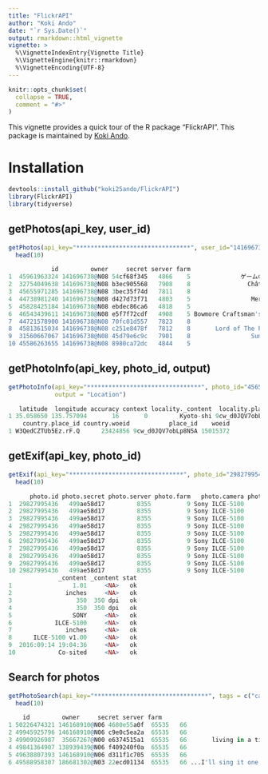 ```yaml
---
title: "FlickrAPI"
author: "Koki Ando"
date: "`r Sys.Date()`"
output: rmarkdown::html_vignette
vignette: >
  %\VignetteIndexEntry{Vignette Title}
  %\VignetteEngine{knitr::rmarkdown}
  %\VignetteEncoding{UTF-8}
---
```


```r
knitr::opts_chunk$set(
  collapse = TRUE,
  comment = "#>"
)
```

This vignette provides a quick tour of the R package "FlickrAPI".
This package is maintained by [Koki Ando](https://github.com/koki25ando).

# Installation

```r
devtools::install_github("koki25ando/FlickrAPI")
library(FlickrAPI)
library(tidyverse)
```

## getPhotos(api_key, user_id)

```r
getPhotos(api_key="********************************", user_id="141696738@N08") %>% 
  head(10)
```

```r
            id         owner     secret server farm                                      title ispublic isfriend isfamily
1  45961963324 141696738@N08 54cf68f345   4866    5              ゲームの王国 by Satoshi Ogawa        1        0        0
2  32754049638 141696738@N08 b3ec905568   7908    8                Château La Gontrie Moelleux        1        0        0
3  45655971285 141696738@N08 3bec35f74d   7811    8                       Bourgogne Blanc 2015        1        0        0
4  44738981240 141696738@N08 d427d73f71   4803    5                 Merchants by Reiner Knizia        1        0        0
5  45828425184 141696738@N08 ebdec86ca6   4818    5                              Opus One 2013        1        0        0
6  46543439611 141696738@N08 e5f7f72cdf   4908    5 Bowmore Craftsman's Selection No.0734/3000        1        0        0
7  44721578900 141696738@N08 70fc01d557   7823    8                      Santenay Louis Latour        1        0        0
8  45813615034 141696738@N08 c251e8478f   7812    8       Lord of The Flies by William Golding        1        0        0
9  31560667067 141696738@N08 45d79e6c9c   7901    8                 Suntory Plum Wine Yamazaki        1        0        0
10 45586263655 141696738@N08 8980ca72dc   4844    5                            Bourgogne Rouge        1        0        0
```


## getPhotoInfo(api_key, photo_id, output)

```r
getPhotoInfo(api_key="********************************", photo_id="45655971285", 
             output = "Location")
```

```r
   latitude  longitude accuracy context locality._content  locality.place_id locality.woeid  region._content  region.place_id region.woeid country._content
1 35.058650 135.757094       16       0         Kyoto-shi 9cw_d0JQV7obLp8N5A       15015372 Kyoto Prefecture vAd3SUZTUb5ktGbw      2345871            Japan
    country.place_id country.woeid           place_id    woeid
1 W3QedCZTUb5Ez.rF.Q      23424856 9cw_d0JQV7obLp8N5A 15015372
```


## getExif(api_key, photo_id)

```r
getExif(api_key="********************************", photo_id="29827995436") %>% 
  head(10)
```

```r
      photo.id photo.secret photo.server photo.farm   photo.camera photo.exif.tagspace photo.exif.tagspaceid   photo.exif.tag         photo.exif.label
1  29827995436   499ae58d17         8355          9 Sony ILCE-5100                JFIF                     0      JFIFVersion              JFIFVersion
2  29827995436   499ae58d17         8355          9 Sony ILCE-5100                JFIF                     0   ResolutionUnit          Resolution Unit
3  29827995436   499ae58d17         8355          9 Sony ILCE-5100                JFIF                     0      XResolution             X-Resolution
4  29827995436   499ae58d17         8355          9 Sony ILCE-5100                JFIF                     0      YResolution             Y-Resolution
5  29827995436   499ae58d17         8355          9 Sony ILCE-5100                IFD0                     0             Make                     Make
6  29827995436   499ae58d17         8355          9 Sony ILCE-5100                IFD0                     0            Model                    Model
7  29827995436   499ae58d17         8355          9 Sony ILCE-5100                IFD0                     0   ResolutionUnit          Resolution Unit
8  29827995436   499ae58d17         8355          9 Sony ILCE-5100                IFD0                     0         Software                 Software
9  29827995436   499ae58d17         8355          9 Sony ILCE-5100                IFD0                     0       ModifyDate Date and Time (Modified)
10 29827995436   499ae58d17         8355          9 Sony ILCE-5100                IFD0                     0 YCbCrPositioning        YCbCr Positioning
              _content _content stat
1                 1.01     <NA>   ok
2               inches     <NA>   ok
3                  350  350 dpi   ok
4                  350  350 dpi   ok
5                 SONY     <NA>   ok
6            ILCE-5100     <NA>   ok
7               inches     <NA>   ok
8      ILCE-5100 v1.00     <NA>   ok
9  2016:09:14 19:04:36     <NA>   ok
10            Co-sited     <NA>   ok
```


## Search for photos

```r
getPhotoSearch(api_key="********************************", tags = c("cats","dogs")) %>% 
  head(10)

    id         owner     secret server farm                                          title ispublic isfriend isfamily
1 50226474321 146168910@N06 4680e55a0f  65535   66                     Milo is just like a pearl!        1        0        0
2 49945925796 146168910@N06 c9e0c5ea2a  65535   66                                           Milo        1        0        0
3 49909926987  35667267@N00 e6374515a1  65535   66       living in a time of pandemic (stay home)        1        0        0
4 49841364907 138939439@N06 f409240f0a  65535   66                      Buon primo maggio A tutti        1        0        0
5 49638807393 146168910@N06 d311f1c705  65535   66                             Love me ..I amTed!        1        0        0
6 49588958307 186681302@N03 22ecd01134  65535   66 ...I'll sing it one last time for you......♪♪♪        1        0        0
```

